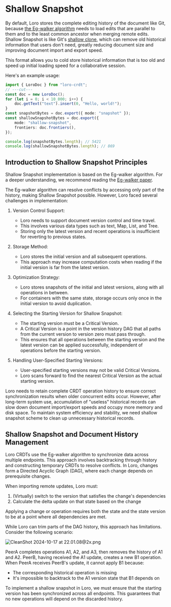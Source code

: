 # Shallow Snapshot

By default, Loro stores the complete editing history of the document like Git,
because [the Eg-walker algorithm](https://loro.dev/docs/advanced/event_graph_walker) 
needs to load edits that are parallel to them and to the least common ancestor when 
merging remote edits.  Shallow Snapshot is like Git's 
[shallow clone](https://github.blog/open-source/git/get-up-to-speed-with-partial-clone-and-shallow-clone/), 
which can remove old historical information that users don't need, greatly reducing document 
size and improving document import and export speed. 

This format allows you to cold store historical information that is too old and
speed up initial loading speed for a collaborative session.

Here's an example usage:

```ts twoslash
import { LoroDoc } from "loro-crdt";
// ---cut---
const doc = new LoroDoc();
for (let i = 0; i < 10_000; i++) {
    doc.getText("text").insert(0, "Hello, world!");
}
const snapshotBytes = doc.export({ mode: "snapshot" });
const shallowSnapshotBytes = doc.export({
    mode: "shallow-snapshot",
    frontiers: doc.frontiers(),
});

console.log(snapshotBytes.length); // 5421
console.log(shallowSnapshotBytes.length); // 869
```

## Introduction to Shallow Snapshot Principles

Shallow Snapshot implementation is based on the Eg-walker algorithm. For a
deeper understanding, we recommend reading the
[Eg-walker paper](https://arxiv.org/html/2409.14252v1).

The Eg-walker algorithm can resolve conflicts by accessing only part of the
history, making Shallow Snapshot possible. However, Loro faced several
challenges in implementation:

1. Version Control Support:
   - Loro needs to support document version control and time travel.
   - This involves various data types such as text, Map, List, and Tree.
   - Storing only the latest version and recent operations is insufficient for
     reverting to previous states.

2. Storage Method:
   - Loro stores the initial version and all subsequent operations.
   - This approach may increase computation costs when reading if the initial
     version is far from the latest version.
3. Optimization Strategy:
   - Loro stores snapshots of the initial and latest versions, along with all
     operations in between.
   - For containers with the same state, storage occurs only once in the initial
     version to avoid duplication.

4. Selecting the Starting Version for Shallow Snapshot:
   - The starting version must be a Critical Version.
   - A Critical Version is a point in the version history DAG that all paths
     from the current version to version zero must pass through.
   - This ensures that all operations between the starting version and the
     latest version can be applied successfully, independent of operations
     before the starting version.

5. Handling User-Specified Starting Versions:
   - User-specified starting versions may not be valid Critical Versions.
   - Loro scans forward to find the nearest Critical Version as the actual
     starting version.

Loro needs to retain complete CRDT operation history to ensure correct
synchronization results when older concurrent edits occur. However, after
long-term system use, accumulation of "useless" historical records can slow down
document import/export speeds and occupy more memory and disk space. To maintain
system efficiency and stability, we need shallow snapshot scheme to clean up
unnecessary historical records.

## Shallow Snapshot and Document History Management

Loro CRDTs use the Eg-walker algorithm to synchronize data across multiple endpoints. 
This approach involves backtracking through history and constructing temporary CRDTs 
to resolve conflicts. In Loro, changes form a Directed Acyclic Graph (DAG), where each 
change depends on prerequisite changes.

When importing remote updates, Loro must:
1. (Virtually) switch to the version that satisfies the change's dependencies
2. Calculate the delta update on that state based on the change

Applying a change or operation requires both the state and the state version to be at a point where all dependencies are met.

While Loro can trim parts of the DAG history, this approach has limitations. Consider the following scenario:

![CleanShot 2024-10-17 at 22.01.08@2x.png](./shallow-imgs/CleanShot_2024-10-17_at_22.01.082x.png)

PeerA completes operations A1, A2, and A3, then removes the history of A1 and A2. 
PeerB, having received the A1 update, creates a new B1 operation. When PeerA receives 
PeerB's update, it cannot apply B1 because:
- The corresponding historical operation is missing
- It's impossible to backtrack to the A1 version state that B1 depends on

To implement a shallow snapshot in Loro, we must ensure that the starting version has been 
synchronized across all endpoints. This guarantees that no new operations will depend on the 
discarded history.
